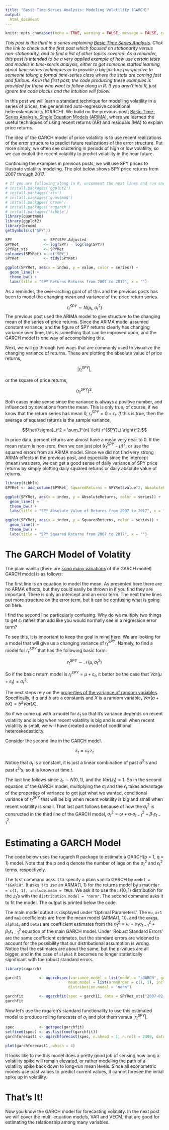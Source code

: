 ```yaml
---
title: "Basic Time-Series Analysis: Modeling Volatility (GARCH)"
output:
  html_document
---
```



```r
knitr::opts_chunk$set(echo = TRUE, warning = FALSE, message = FALSE, cache = TRUE)

```

*This post is the third in a series explaining [Basic Time Series Analysis](http://blog.mindymallory.com/2018/01/basic-time-series-analysis-the-game/). Click the link to check out the first post which focused on stationarity versus non-stationarity, and to find a list of other topics covered. As a reminder, this post is intended to be a very applied example of how use certain tests and models in time-sereis analysis, either to get someone started learning about time-series techniques or to provide a big-picture perspective to someone taking a formal time-series class where the stats are coming fast and furious. As in the first post, the code producing these examples is provided for those who want to follow along in R. If you aren't into R, just ignore the code blocks and the intuition will follow.* 

In this post we will learn a standard technique for modelling volatility in a series of prices, the generalized auto-regressive conditional heteroskedasticity (GARCH). We build on the previous post, [Basic Time-Series Analysis, Single Equation Models (ARIMA)](http://blog.mindymallory.com/2018/01/basic-time-series-analysis-single-equation-models-arima/), where we learned the useful techniques of using recent returns (AR) and residuals (MA) to explain price returns. 

The idea of the GARCH model of price volatility is to use recent realizations of the error structure to predict future realizations of the error structure. Put more simply, we often see clustering in periods of high or low volatility, so we can exploit the recent volatility to predict volatility in the near future.

Continuing the examples in previous posts, we will use SPY prices to illustrate volatility modeling. The plot below shows SPY price returns from 2007 through 2017. 

```r
# If you are following along in R, uncomment the next lines and run once to install the required packages 
# install.packages('ggplot2')
# install.packages('xts')
# install.packages('quantmod')
# install.packages('broom')
# install.packages('rugarch')
# install.packages('tibble')
library(quantmod)
library(ggplot2)
library(broom)
getSymbols(c('SPY'))

SPY              <- SPY$SPY.Adjusted
SPYRet           <- log(SPY) - log(lag(SPY))
SPYRet_xts       <- SPYRet
colnames(SPYRet) <- c('SPY')
SPYRet           <- tidy(SPYRet)

ggplot(SPYRet, aes(x = index, y = value, color = series)) + 
  geom_line() + 
  theme_bw() +
  labs(title = "SPY Returns Returns from 2007 to 2017", x = "")
```
   
As a reminder, the over-arching goal of of this and the previous posts has been to model the changing mean and variance of the price return series. 

$$r^{SPY}_t \sim N(\mu_t, \sigma_t^2)$$
The previous post used the ARIMA model to give structure to the changing mean of the series of price returns. Since the ARIMA model assumed constant variance, and the figure of SPY returns clearly has changing variance over time, this is something that can be improved upon, and the GARCH model is one way of accomplishing this. 

Next, we will go through two ways that are commonly used to visualize the changing variance of returns. These are plotting the absolute value of price returns,  

$$\left| r^{SPY}_t \right|, $$

or the square of price returns,

$$\left( r^{SPY}_t \right)^2.$$  

Both cases make sense since the variance is always a positive number, and influenced by deviations from the mean. This is only true, of course, if we know that the return series has mean 0, $r^{SPY}_t  = 0 + \epsilon_t$. *If* this is true, then the average of squared returns is the sample variance, 

$$\hat{\sigma}_t^2 = \sum_1^{n} \left( r^{SPY}_t \right)^2.$$

In price data, percent returns are almost have a mean very near to 0. If the mean return is non-zero, then we can just plot $\left( r^{SPY}_t - \mu\right)^2$, or use the squared errors from an ARIMA model. Since we did not find very strong ARMA effects in the previous post, and especially since the intercept (mean) was zero, we can get a good sense of daily variance of SPY price returns by simply plotting daily squared returns or daily absolute value of returns. 

```r
library(tibble)
SPYRet <- add_column(SPYRet, SquaredReturns = SPYRet$value^2, AbsoluteReturns = abs(SPYRet$value))

ggplot(SPYRet, aes(x = index, y = AbsoluteReturns, color = series)) + 
  geom_line() + 
  theme_bw() +
  labs(title = "SPY Absolute Value of Returns from 2007 to 2017", x = "")

ggplot(SPYRet, aes(x = index, y = SquaredReturns, color = series)) + 
  geom_line() + 
  theme_bw() +
  labs(title = "SPY Squared Returns from 2007 to 2017", x = "")
```


# The GARCH Model of Volatity

The plain vanilla (there are [*sooo* many variations](https://en.wikipedia.org/wiki/Autoregressive_conditional_heteroskedasticity) of the GARCH model) GARCH model is as follows:

\begin{align}
r_t &=\mu+\varepsilon_t  \\
\varepsilon_t &= \sigma_t.z_t \\
\sigma_t^2 &=\omega + \alpha_1\sigma_{t-1}^2 + \beta_1\varepsilon_{t-1}^2\\
z_t &\sim \mathcal{N}(0,1).
\end{align}

The first line is an equation to model the mean. As presented here there are no ARMA effects, but they could easily be thrown in if you find they are important. There is only an intercept and an error term. The next three lines put more structure on the error term, but it can be confusing what is going on here. 

I find the second line particularly confusing. Why do we multiply two things to get $\epsilon_t$ rather than add like you would normally see in a regression error term?

To see this, it is important to keep the goal in mind here. We are looking for a model that will give us a changing variance of $r^{SPY}_t$. Namely, to find a model for $r^{SPY}_t$ that has the following basic form:

$$r^{SPY}_t \sim \mathcal{N}(\mu, \sigma_t^2)$$

So if the basic return model is $r^{SPY}_t =\mu+\varepsilon_t$, it better be the case that $Var(\mu+\varepsilon_t) = \sigma_t^2$. 

The next steps rely on the [properties of the variance of random variables](https://en.wikipedia.org/wiki/Variance). Specifically, if $a$ and $b$ are a constants and $X$ is a random variable, $Var(a + bX) = b^2Var(X)$.

\begin{align}
Var(r^{SPY}_t) &= Var(\mu+\varepsilon_t) \\
               &= Var(\varepsilon_t)
\end{align}

So if we come up with a model for $\varepsilon_t$ so that it's variance depends on recent volatility and is big when recent volatility is big and is small when recent volatility is small, we will have created a model of conditional heteroskedasticity.

Consider the second line in the GARCH model. 

$$\varepsilon_t = \sigma_t.z_t$$

Notice that $\sigma_t$ is a constant, it is just a linear combination of past $\sigma^2$'s and past $\epsilon^2$'s, so it is known at time *t*.

\begin{align}
Var(r^{SPY}_t) &= Var(\mu+\varepsilon_t) \\
               &= Var(\varepsilon_t) \text{      since } \mu \text{ is a constant}\\
               &=Var(\sigma_t, z_t) \\
               &=\sigma_t^2Var(z_t) \text{       since } \sigma^2_t \text{ is a constant}\\
               &=\sigma_t^2
\end{align}

The last line follows since $z_t \sim N(0, 1)$, and the $Var(z_t) = 1$. So in the second equation of the GARCH model, multiplying the $\sigma_t$ and the $\epsilon_t$ takes advantage of the properties of variance to get just what we wanted, conditional variance of $r^{SPY}_t$ that will be big when recent volatility is big and small when recent volatility is small. That last part follows because of how the $\sigma^2_t$ is consructed in the third line of the GARCH model, $\sigma_t^2 =\omega + \alpha_1\sigma_{t-1}^2 + \beta_1\varepsilon_{t-1}^2$. 


# Estimating a GARCH Model

The code below uses the rugarch R package to estimate a GARCH(p = 1, q = 1) model. Note that the p and q denote the number of lags on the $\sigma^2_t$ and $\epsilon^2_t$ terms, respectively. 

The first command asks it to specify a plain vanilla GARCH by `model = "sGARCH"`. It asks it to use an ARMA(1, 1) for the returns model by `armaOrder = c(1, 1), include.mean = TRUE`. We ask it to use the $\mathcal{N}(0, 1)$ distribution for the $z_t$'s with the `distribution.model = "norm"`. The second command asks it to fit the model. The output is printed below the code.  

The main model output is displayed under 'Optimal Parameters'. The `mu`, `ar1` and `ma1` coefficients are from the mean model (ARMA(1, 1)). and the `omega`, `alpha1`, and `beta1` are coefficient estimates from the $\sigma_t^2 =\omega + \alpha_1\sigma_{t-1}^2 + \beta_1\varepsilon_{t-1}^2$ equation of the main GARCH model. Under 'Robust Standard Errors' are the same coefficient estimates, but the standard errors are widened to account for the possibility that our distributional assumption is wrong. Notice that the estimates are about the same, but the p-values are all bigger, and in the case of `alpha1` it becomes no longer statistically significant with the robust standard errors. 


```r
library(rugarch)

garch11        <- ugarchspec(variance.model = list(model = "sGARCH", garchOrder = c(1, 1)), 
                            mean.model = list(armaOrder = c(1, 1), include.mean = TRUE), 
                            distribution.model = "norm")

garchfit       <- ugarchfit(spec = garch11, data = SPYRet_xts["2007-02-01/"], solver = "hybrid")
garchfit
```

Now let's use the rugarch's standard functionality to use this estimated model to produce rolling forecasts of $\sigma_t$ and plot them versus $\left| r^{SPY}_t \right|$. 

```r
spec           <- getspec(garchfit)
setfixed(spec) <- as.list(coef(garchfit))
garchforecast1 <- ugarchforecast(spec, n.ahead = 1, n.roll = 2499, data = SPYRet_xts["2007-02-01/"], out.sample = 2500)

plot(garchforecast1, which = 4)
```

It looks like to me this model does a pretty good job of sensing how long a volatility spike will remain elevated, or rather modeling the path of a volatility spike back down to long-run mean levels. Since all econometric models use past values to predict current values, it cannot foresee the initial spike up in volatility. 

# That's It!

Now you know the GARCH model for forecasting volatility. In the next post we will cover the multi-equation models, VAR and VECM, that are good for estimating the relationship among many variables. 








